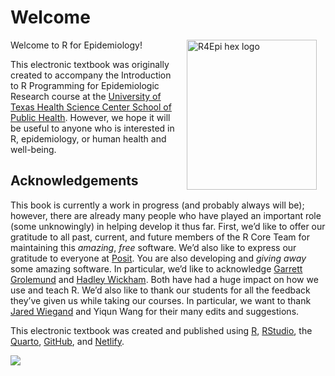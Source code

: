 # Welcome {.unnumbered}

<!-- R4Epi Hex Sticker -->
<img align="right" src="r4epi_icon.png" alt="R4Epi hex logo" width="208" height="240" style="margin: 0 1em 0 1em">

Welcome to R for Epidemiology! 

This electronic textbook was originally created to accompany the Introduction to R Programming for Epidemiologic Research course at the [University of Texas Health Science Center School of Public Health](https://sph.uth.edu/). However, we hope it will be useful to anyone who is interested in R, epidemiology, or human health and well-being.

## Acknowledgements {.unnumbered}

This book is currently a work in progress (and probably always will be); however, there are already many people who have played an important role (some unknowingly) in helping develop it thus far. First, we’d like to offer our gratitude to all past, current, and future members of the R Core Team for maintaining this _amazing_, _free_ software. We’d also like to express our gratitude to everyone at [Posit](https://posit.co/). You are also developing and _giving away_ some amazing software. In particular, we’d like to acknowledge [Garrett Grolemund](https://www.linkedin.com/in/garrett-grolemund-49328411/) and [Hadley Wickham](https://hadley.nz/). Both have had a huge impact on how we use and teach R. We’d also like to thank our students for all the feedback they’ve given us while taking our courses. In particular, we want to thank [Jared Wiegand](https://www.linkedin.com/in/jared-wiegand/) and Yiqun Wang for their many edits and suggestions. 

This electronic textbook was created and published using [R](https://cran.r-project.org/), [RStudio](https://www.rstudio.com/), the [Quarto](https://quarto.org/), [GitHub](https://github.com/), and [Netlify](https://www.netlify.com/).

<a href="https://www.netlify.com"><img src="https://www.netlify.com/img/global/badges/netlify-color-accent.svg"/></a>